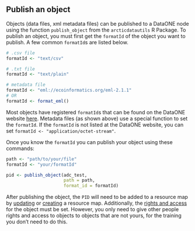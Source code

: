## Publish an object

Objects (data files, xml metadata files) can be published to a DataONE node using the function `publish_object` from the `arcticdatautils` R Package. 
To publish an object, you must first get the `formatId` of the object you want to publish. A few common `formatId`s are listed below.

```r
# .csv file
formatId <- "text/csv"

# .txt file
formatId <- "text/plain"

# metadata file
formatId <- "eml://ecoinformatics.org/eml-2.1.1"
# OR
formatId <- format_eml()
```

Most objects have registered `formatId`s that can be found on the DataONE website [here](https://cn.dataone.org/cn/v2/formats). Metadata files (as shown above) use a special function to set the `formatId`. If the `formatId` is not listed at the DataONE website, you can set `formatId <- "application/octet-stream"`.

Once you know the `formatId` you can publish your object using these commands:

```r
path <- "path/to/your/file"
formatId <- "your/formatId"

pid <- publish_object(adc_test,
                      path = path,
                      format_id = formatId)
```

After publishing the object, the `PID` will need to be added to a resource map by [updating](#update-a-package) or [creating](#create-a-resource-map) a resource map. Additionally, the [rights and access](#set-rights-and-access) for the object must be set. However, you only need to give other people rights and access to objects to objects that are not yours, for the training you don't need to do this.   

